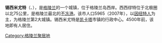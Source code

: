 {{Infobox settlement
| name = 锡西米尤特
| native_name = {{lang|kl|Sisimiut}}
| other_name = {{lang|da|Holsteinsborg}}
| image_skyline = File:Sisimiut (5) (Kenny McFly).jpg
| imagesize = 250px
| pushpin_map = Greenland
| pushpin_label_position = bottom
| pushpin_map_caption = 锡西米尤特在[[格陵兰|格陵兰]]的位置
| subdivision_type = 國家
| subdivision_name = {{DEN}}
| subdivision_type1 = [[丹麥行政區劃|自治區]]
| subdivision_name1 = {{flag|Greenland}}
| subdivision_type2 = [[格陵蘭行政區劃|市镇]]
| subdivision_name2 = [[File:Qeqqata-coat-of-arms.svg|17px]] [[凯卡塔|凯卡塔]]
| leader_title = 市長
| leader_name = Hermann Berthelsen
| leader_party = [[前進_(政黨)|前進]]
| established_title = 建立
| established_date = 約[[前25世紀|前25世紀]]
| established_title3 = 發現
| established_date3 = 1756年
| area_total_km2 = 
| population_as_of = 2015年
| population_total = 5,572
| population_density_km2 = auto
| timezone =[[UTC−03:00|UTC−03:00]]
| coordinates = {{coord|66|56|20|N|53|40|20|W|region:GR|display=inline,title}}
| postal_code_type = 郵政號碼
| postal_code = 3911
| website = {{url|http://sisimiutcity.com}}
}}
'''锡西米尤特'''（{{lang-kl|Sisimiut}}、{{lang-da|Holsteinsborg}}），是[[格陵兰|格陵兰]]的一个城镇，位于格陵兰岛西岸。西西缪特位于北极圈以北75公里，是格陵兰最北的[[不冻港|不冻港]]。该市人口5965（2007年），以[[因纽特人|因纽特人]]为主，为格陵兰第2大城镇。锡西米尤特是[[凯卡塔|凯卡塔]]市镇的行政中心。4500年前，该地即有人居住。

{{Commonscat|Sisimiut}}
{{格陵蘭小作品}}

[[Category:格陵兰聚居地|Category:格陵兰聚居地]]